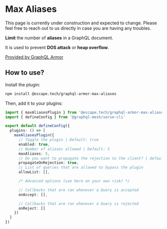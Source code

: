 
# Max Aliases

<Callout>
  This page is currently under construction and expected to change. Please feel free to reach out to
  us directly in case you are having any troubles.
</Callout>

**Limit** the number of **aliases** in a GraphQL document.

It is used to prevent **DOS attack** or **heap overflow**.

[Provided by GraphQL Armor](https://escape.tech/graphql-armor/docs/plugins/max-aliases)

## How to use?

Install the plugin:

```sh npm2yarn
npm install @escape.tech/graphql-armor-max-aliases
```

Then, add it to your plugins:

```ts filename="mesh.config.ts"
import { maxAliasesPlugin } from '@escape.tech/graphql-armor-max-aliases'
import { defineConfig } from '@graphql-mesh/serve-cli'

export default defineConfig({
  plugins: () => [
    maxAliasesPlugin({
      // Toggle the plugin | Default: true
      enabled: true,
      // Number of aliases allowed | Default: 5
      maxAliases: 5,
      // Do you want to propagate the rejection to the client? | default: true
      propagateOnRejection: true,
      // List of queries that are allowed to bypass the plugin
      allowList: [],

      /* Advanced options (use here on your own risk) */

      // Callbacks that are ran whenever a Query is accepted
      onAccept: [],

      // Callbacks that are ran whenever a Query is rejected
      onReject: []
    })
  ]
})
```
